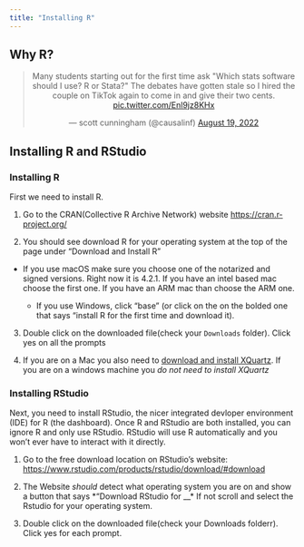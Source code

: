 ```yaml
---
title: "Installing R"
---
```



## Why R? 

<center>


<blockquote class="twitter-tweet"><p lang="en" dir="ltr">Many students starting out for the first time ask &quot;Which stats software should I use? R or Stata?&quot; The debates have gotten stale so I hired the couple on TikTok again to come in and give their two cents. <a href="https://t.co/Enl9jz8KHx">pic.twitter.com/Enl9jz8KHx</a></p>&mdash; scott cunningham (@causalinf) <a href="https://twitter.com/causalinf/status/1560517531227627520?ref_src=twsrc%5Etfw">August 19, 2022</a></blockquote> <script async src="https://platform.twitter.com/widgets.js" charset="utf-8"></script>

</center>


## Installing R and RStudio

### Installing R 
First we need to install R. 

1. Go to the CRAN(Collective R Archive Network) website [https://cran.r-project.org/](https://cran.r-project.org/)

2. You should see download R for your operating system at the top of the page under "Download and Install R"

  - If you use macOS make sure you choose one of the notarized and signed versions. Right now it is 4.2.1. If you have an intel based mac choose the first one. If you have an ARM mac than choose the ARM one. 

    - If you use Windows, click "base" (or click on the on the bolded one that says "install R for the first time and download it).
    
    
3. Double click on the downloaded file(check your `Downloads` folder). Click yes on all the prompts

4. If you are on a Mac you also need to [download and install XQuartz](https://www.xquartz.org/). If you are on a windows machine you *do not need to install XQuartz*


### Installing RStudio
Next, you need to install RStudio, the nicer integrated devloper environment (IDE) for R (the dashboard). Once R and RStudio are both installed, you can ignore R and only use RStudio. RStudio will use R automatically and you won’t ever have to interact with it directly.

1. Go to the free download location on RStudio's website: [https://www.rstudio.com/products/rstudio/download/#download](https://www.rstudio.com/products/rstudio/download/#download)

2. The Website *should* detect what operating system you are on and show a button that says *"Download RStudio for __*  If not scroll and select the Rstudio for your operating system.

3. Double click on the downloaded file(check your Downloads folderr). Click yes for each prompt.
